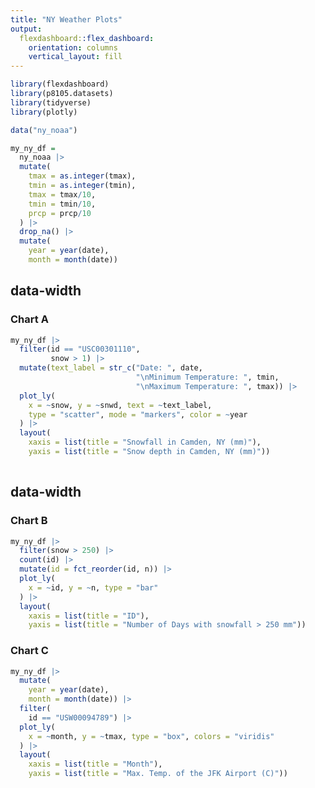 ```yaml
---
title: "NY Weather Plots"
output: 
  flexdashboard::flex_dashboard:
    orientation: columns
    vertical_layout: fill
---
```



```r
library(flexdashboard)
library(p8105.datasets)
library(tidyverse)
library(plotly)

data("ny_noaa")

my_ny_df = 
  ny_noaa |>
  mutate(
    tmax = as.integer(tmax), 
    tmin = as.integer(tmin), 
    tmax = tmax/10, 
    tmin = tmin/10, 
    prcp = prcp/10
  ) |>
  drop_na() |>
  mutate(
    year = year(date), 
    month = month(date))
```


{data-width=650}
-----------------------------------------------------------------------

### Chart A


```r
my_ny_df |>
  filter(id == "USC00301110", 
         snow > 1) |>
  mutate(text_label = str_c("Date: ", date, 
                            "\nMinimum Temperature: ", tmin,
                            "\nMaximum Temperature: ", tmax)) |>
  plot_ly(
    x = ~snow, y = ~snwd, text = ~text_label, 
    type = "scatter", mode = "markers", color = ~year
  ) |>
  layout(
    xaxis = list(title = "Snowfall in Camden, NY (mm)"),
    yaxis = list(title = "Snow depth in Camden, NY (mm)"))
  
```


{data-width=350}
-----------------------------------------------------------------------

### Chart B

```r
my_ny_df |>
  filter(snow > 250) |>
  count(id) |>
  mutate(id = fct_reorder(id, n)) |>
  plot_ly(
    x = ~id, y = ~n, type = "bar"
  ) |>
  layout(
    xaxis = list(title = "ID"),
    yaxis = list(title = "Number of Days with snowfall > 250 mm"))
```


### Chart C


```r
my_ny_df |>
  mutate(
    year = year(date), 
    month = month(date)) |>
  filter(
    id == "USW00094789") |>
  plot_ly(
    x = ~month, y = ~tmax, type = "box", colors = "viridis"
  ) |>
  layout(
    xaxis = list(title = "Month"),
    yaxis = list(title = "Max. Temp. of the JFK Airport (C)"))
```
